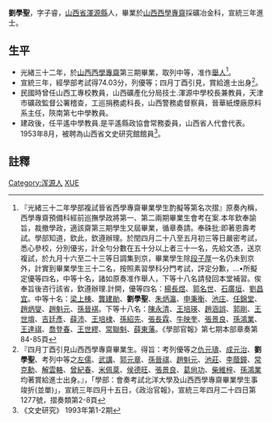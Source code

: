 {{明清人物信息框
| 姓名 = 劉學聖
| 原名 =
| 圖片名稱=  
| 圖片大小 = 220px
| 圖片說明 =  
| 最高職務 =  
| 國家 =  
| 爵位 =
| 籍貫 = [[山西省|山西省]][[渾源縣|渾源縣]]
| 族裔 =  
| 旗籍 =  
| 字號 = 字子睿
| 諡號 = 
| 出生日期 = 
| 出生地點 =
| 逝世日期 =  
| 逝世地點 = 
| 墓葬 = 
| 配偶 =  
| 親屬 =   
| 出身 = 
* 宣統三年進士出身
| 經歷 = 
| 著作 =  
*
*
*
}}
'''劉學聖'''{{BD|1882年||1965年||catIdx=L劉學聖}}，字子睿，[[山西省|山西省]][[渾源縣|渾源縣]]人，畢業於[[山西西學專齋|山西西學專齋]]採礦冶金科，宣統三年進士。

== 生平 ==
* 光緒三十二年，於[[山西西學專齋|山西西學專齋]]第三期畢業，取列中等，准作[[舉人|舉人]]<ref>『光緒三十二年學部複試晉省西學專齋畢業學生酌擬等第名次摺』原奏內稱，西學專齋預備科經前巡撫學政將第一、第二兩期畢業生會考在案.本年欽奉諭旨，裁撤學政，適該齋第三期學生又屆畢業，循章奏請。奉硃批:即著恩壽考試。學部知道，欽此，欽遵辦理。於閏四月二十八至五月初三等日嚴密考試，悉心參校，分別優劣，計全勻分數在五十分以上者三十一名，先給文憑，送京複試，於九月十六至二十三等日調集到京，畢業學生除[[段子厚|段子厚]]一名仍未到京外，計實到畢業學生三十二名，按照素習學科分門考試，評定分歉，…•所擬定優等四名，中等十名，諸如原奏准作舉人，下等十八名請發回本堂補習。俟奉旨後咨行該省，欽遵辦理.計開，優等四名：[[楊長煜|楊長煜]]、[[郭名世|郭名世]]、[[石廣垣|石廣垣]]、[[劉昌宜|劉昌宜]]。中等十名：[[梁上棟|梁上棟]]、[[龔建勛|龔建勛]]、'''劉學聖'''、[[朱炳瀛|朱炳瀛]]、[[申秉衡|申秉衡]]、[[池庄|池庄]]、[[任錦堂|任錦堂]]、[[趙炳燮|趙炳燮]]、[[趙魁元|趙魁元]]、[[孫晉褀|孫晉褀]]。下等十八名：[[陳永清|陳永清]]、[[王培瑛|王培瑛]]、[[趙涵誤|趙涵誤]]、[[郭剛|郭剛]]、[[王世堉|王世堉]]、[[吉廷彥|吉廷彥]]、[[薛沛|薛沛]]、[[王培棣|王培棣]]、[[孫紹先|孫紹先]]、[[張長霖|張長霖]]、[[牛映奎|牛映奎]]、[[張景良|張景良]]、[[孫鴻業|孫鴻業]]、[[王達祺|王達祺]]、[[喬登春|喬登春]]、[[王世繆|王世繆]]、[[常聯魁|常聯魁]]、[[薛東藩|薛東藩]]。《學部官報》第七期本部章奏第84-85頁</ref>。
* 宣統三年，經學部考試得74.03分，列優等；四月丁酉引見，賞給進士出身<ref>『四月丁酉引見山西西學專齋畢業生。得旨：考列優等之[[仇元璹|仇元璹]]、[[成元治|成元治]]、'''劉學聖'''、考列中等之[[左儒|左儒]]、[[武講|武講]]、[[郭元章|郭元章]]、[[孫晉祺|孫晉祺]]、[[趙魁元|趙魁元]]、[[池莊|池莊]]、[[李蔭鐘|李蔭鐘]]、[[常克勳|常克勳]]、[[解雲輅|解雲輅]]、[[曾紀春|曾紀春]]、[[米佩棻|米佩棻]]、[[侯德旺|侯德旺]]、[[張景良|張景良]]、[[葛尙功|葛尙功]]、[[柴維梓|柴維梓]]、[[孫鴻業|孫鴻業]]均著賞給進士出身。』，「學部：會奏考試北洋大學及山西西學專齋畢業學生事竣折(並單)」，宣統三年四月十五日，《政治官報》，宣統三年四月二十四日第1277號，摺奏類第2-8頁</ref>。
* 民國時曾任山西工專校教員，山西礦產化分局技士.渾源中學校長兼教員，天津市礦政監督公署稽查，工巡捐務處科長，山西警務處督察員，晉華紙煙廠原料系主任，陝南第七中學教員。
* 建政後，任平遙中學教員.是平遙縣政協會常務委員，山西省人代會代表。1953年8月，被聘為山西省文史研究館館員<ref>《文史研究》 1993年第1-2期</ref>。


==註釋==
{{reflist}}
{{宣統三年游學畢業進士}}
{{DEFAULTSORT:L劉學聖}}
[[Category:浑源人|Category:浑源人]]
[[Category:刘姓|XUE]]